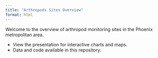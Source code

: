 ```yaml
---
title: "Arthropods Sites Overview"
format: html
---
```


Welcome to the overview of arthropod monitoring sites in the Phoenix metropolitan area.

- View the presentation for interactive charts and maps.
- Data and code available in this repository.

